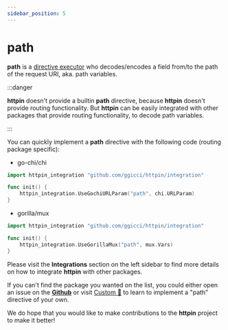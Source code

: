 ```yaml
---
sidebar_position: 5
---
```


# path

**path** is a [directive executor](/advanced/concepts#directive-executor) who decodes/encodes a field from/to the path of the request URI, aka. path variables.

:::danger

**httpin** doesn't provide a builtin **path** directive, because **httpin** doesn't provide routing functionality.
But **httpin** can be easily integrated with other packages that provide routing functionality, to decode path variables.

:::

You can quickly implement a **path** directive with the following code (routing package specific):

- go-chi/chi

```go
import httpin_integration "github.com/ggicci/httpin/integration"

func init() {
    httpin_integration.UseGochiURLParam("path", chi.URLParam)
}
```

- gorilla/mux

```go
import httpin_integration "github.com/ggicci/httpin/integration"

func init() {
    httpin_integration.UseGorillaMux("path", mux.Vars)
}
```

Please visit the **Integrations** section on the left sidebar to find more details on how to integrate **httpin** with other packages.

If you can't find the package you wanted on the list, you could either open an issue on the [**Github**](https://github.com/ggicci/httpin/issues)
or visit [Custom 🔌](/directives/custom) to learn to implement a "path" directive of your own.

We do hope that you would like to make contributions to the **httpin** project to make it better!

